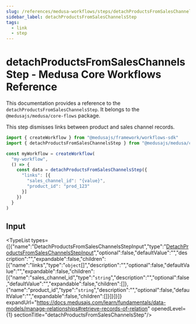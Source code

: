 ```yaml
---
slug: /references/medusa-workflows/steps/detachProductsFromSalesChannelsStep
sidebar_label: detachProductsFromSalesChannelsStep
tags:
  - link
  - step
---
```



# detachProductsFromSalesChannelsStep - Medusa Core Workflows Reference

This documentation provides a reference to the `detachProductsFromSalesChannelsStep`. It belongs to the `@medusajs/medusa/core-flows` package.

This step dismisses links between product and sales channel records.

```ts title="src/workflows/my-workflow.ts"
import { createWorkflow } from "@medusajs/framework/workflows-sdk"
import { detachProductsFromSalesChannelsStep } from "@medusajs/medusa/core-flows"

const myWorkflow = createWorkflow(
  "my-workflow",
  () => {
    const data = detachProductsFromSalesChannelsStep({
      "links": [{
        "sales_channel_id": "{value}",
        "product_id": "prod_123"
      }]
    })
  }
)
```
  

## Input

<TypeList types={[{"name":"DetachProductsFromSalesChannelsStepInput","type":"[DetachProductsFromSalesChannelsStepInput](../../../../interfaces/core_flows.DetachProductsFromSalesChannelsStepInput/page.mdx)","optional":false,"defaultValue":"","description":"","expandable":false,"children":[{"name":"links","type":"`object`[]","description":"","optional":false,"defaultValue":"","expandable":false,"children":[{"name":"sales_channel_id","type":"`string`","description":"","optional":false,"defaultValue":"","expandable":false,"children":[]},{"name":"product_id","type":"`string`","description":"","optional":false,"defaultValue":"","expandable":false,"children":[]}]}]}]} expandUrl="https://docs.medusajs.com/learn/fundamentals/data-models/manage-relationships#retrieve-records-of-relation" openedLevel={1} sectionTitle="detachProductsFromSalesChannelsStep"/>
